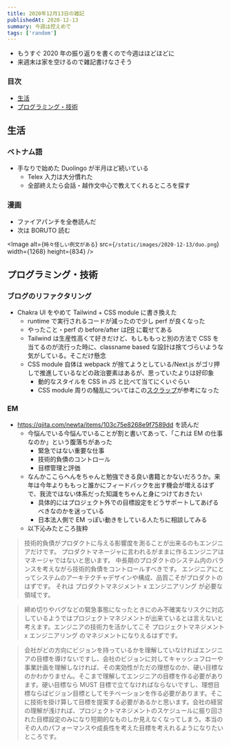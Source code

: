 ```yaml
---
title: 2020年12月13日の雑記
publishedAt: 2020-12-13
summary: 今週は控えめで
tags: ['random']
---
```


- もうすぐ 2020 年の振り返りを書くので今週はほどほどに
- 来週末は家を空けるので雑記書けなさそう

### 目次

- [生活](#生活)
- [プログラミング・技術](#プログラミング・技術)

## 生活

### ベトナム語

- 手なりで始めた Duolingo が半月ほど続いている
  - Telex 入力は大分慣れた
  - 全部終えたら会話・越作文中心で教えてくれるところを探す

### 漫画

- ファイアパンチを全巻読んだ
- 次は BORUTO 読む

<Image
  alt={`時々怪しい例文がある`}
  src={`/static/images/2020-12-13/duo.png`}
  width={1268}
  height={834}
/>

## プログラミング・技術

### ブログのリファクタリング

- Chakra UI をやめて Tailwind + CSS module に書き換えた
  - runtime で実行されるコードが減ったので少し perf が良くなった
  - やったこと・perf の before/after は[PR](https://github.com/queq1890/shuho/pull/70) に載せてある
  - Tailwind は生産性高くて好きだけど、もしももっと別の方法で CSS を当てるのが流行った時に、classname based な設計は捨てづらいような気がしている。そこだけ懸念
  - CSS module 自体は webpack が捨てようとしている/Next.js がゴリ押しで推進しているなどの政治要素はあるが、思っていたよりは好印象
    - 動的なスタイルを CSS in JS と比べて当てにくいぐらい
    - CSS module 周りの騒乱についてはこの[スクラップ](https://zenn.dev/jxck/scraps/dc8780fd5b8ea6)が参考になった

### EM

- https://qiita.com/newta/items/103c75e8268e9f7589dd を読んだ
  - 今悩んでいる今悩んでいることが割と書いてあって、「これは EM の仕事なのか」という腹落ちがあった
    - 緊急ではない重要な仕事
    - 技術的負債のコントロール
    - 目標管理と評価
  - なんかここらへんをちゃんと勉強できる良い書籍とかないだろうか。来年は今年よりももっと誰かにフィードバックを出す機会が増えるはずで、我流ではない体系だった知識をちゃんと身につけておきたい
    - 具体的にはプロジェクト外での目標設定をどうサポートしてあげるべきなのかを迷っている
    - 日本法人側で EM っぽい動きをしている人たちに相談してみる
  - 以下沁みたところ抜粋

> 技術的負債がプロダクトに与える影響度を測ることが出来るのもエンジニアだけです。
> プロダクトマネージャに言われるがままに作るエンジニアはマネージャではないと思います。
> 中長期のプロダクトのシステム内のバランスを考えながら技術的負債をコントロールすべきです。
> エンジニアにとってシステムのアーキテクチャデザインや構成、品質こそがプロダクトのはずです。
> それは プロダクトマネジメント x エンジニアリング が必要な領域です。

> 締め切りやバグなどの緊急事態になったときにのみ不確実なリスクに対応しているようではプロジェクトマネジメントが出来ているとは言えないと考えます。エンジニアの技術力を活かしてこそ プロジェクトマネジメント x エンジニアリング のマネジメントになりえるはずです。

> 会社がどの方向にビジョンを持っているかを理解していなければエンジニアの目標を導けないですし、会社のビジョンに対してキャッシュフローや事業計画を理解しなければ、その実効性がただの理想なのか、硬い目標なのかわかりません。そこまで理解してエンジニアの目標を作る必要があります。硬い目標なら MUST 目標で立てなければならないですし、理想目標ならばビジョン目標としてモチベーションを作る必要があります。そこに技術を掛け算して目標を提案する必要があるかと思います。会社の経営の理解が浅ければ、プロジェクトマネジメントのスケジュールに振り回された目標設定のみになり短期的なものしか見えなくなってしまう。本当のその人のパフォーマンスや成長性を考えた目標を考えれるようになりたいところです。
